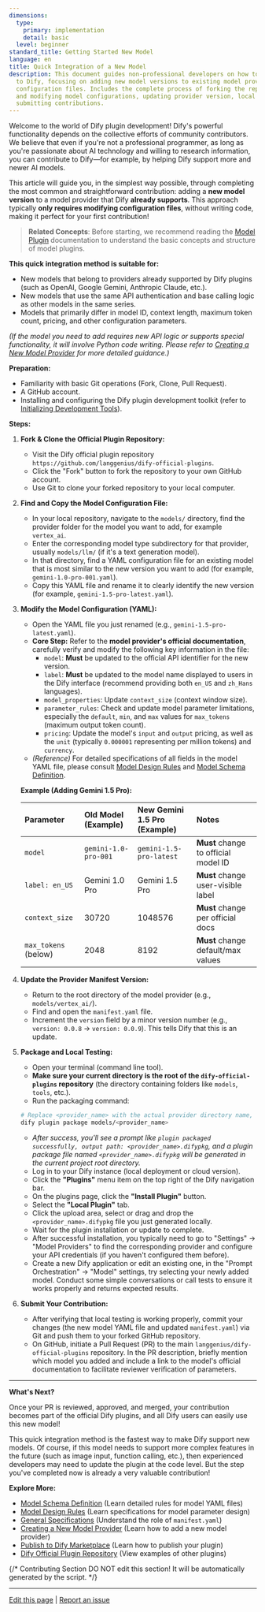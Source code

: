 ```yaml
---
dimensions:
  type:
    primary: implementation
    detail: basic
  level: beginner
standard_title: Getting Started New Model
language: en
title: Quick Integration of a New Model
description: This document guides non-professional developers on how to add new models
  to Dify, focusing on adding new model versions to existing model providers by modifying
  configuration files. Includes the complete process of forking the repository, copying
  and modifying model configurations, updating provider version, local testing, and
  submitting contributions.
---
```


Welcome to the world of Dify plugin development! Dify's powerful functionality depends on the collective efforts of community contributors. We believe that even if you're not a professional programmer, as long as you're passionate about AI technology and willing to research information, you can contribute to Dify—for example, by helping Dify support more and newer AI models.

This article will guide you, in the simplest way possible, through completing the most common and straightforward contribution: adding a **new model version** to a model provider that Dify **already supports**. This approach typically **only requires modifying configuration files**, without writing code, making it perfect for your first contribution!

> **Related Concepts**: Before starting, we recommend reading the [Model Plugin](/plugin-dev-en/0411-model-plugin-introduction) documentation to understand the basic concepts and structure of model plugins.

**This quick integration method is suitable for:**

- New models that belong to providers already supported by Dify plugins (such as OpenAI, Google Gemini, Anthropic Claude, etc.).
- New models that use the same API authentication and base calling logic as other models in the same series.
- Models that primarily differ in model ID, context length, maximum token count, pricing, and other configuration parameters.

_(If the model you need to add requires new API logic or supports special functionality, it will involve Python code writing. Please refer to [Creating a New Model Provider](/plugin-dev-en/0222-creating-new-model-provider) for more detailed guidance.)_

**Preparation:**

- Familiarity with basic Git operations (Fork, Clone, Pull Request).
- A GitHub account.
- Installing and configuring the Dify plugin development toolkit (refer to [Initializing Development Tools](/plugin-dev-en/0221-initialize-development-tools)).

**Steps:**

1. **Fork & Clone the Official Plugin Repository:**

    - Visit the Dify official plugin repository `https://github.com/langgenius/dify-official-plugins`.
    - Click the "Fork" button to fork the repository to your own GitHub account.
    - Use Git to clone your forked repository to your local computer.

2. **Find and Copy the Model Configuration File:**

    - In your local repository, navigate to the `models/` directory, find the provider folder for the model you want to add, for example `vertex_ai`.
    - Enter the corresponding model type subdirectory for that provider, usually `models/llm/` (if it's a text generation model).
    - In that directory, find a YAML configuration file for an existing model that is most similar to the new version you want to add (for example, `gemini-1.0-pro-001.yaml`).
    - Copy this YAML file and rename it to clearly identify the new version (for example, `gemini-1.5-pro-latest.yaml`).

3. **Modify the Model Configuration (YAML):**

    - Open the YAML file you just renamed (e.g., `gemini-1.5-pro-latest.yaml`).
    - **Core Step:** Refer to the **model provider's official documentation**, carefully verify and modify the following key information in the file:
        - `model`: **Must** be updated to the official API identifier for the new version.
        - `label`: **Must** be updated to the model name displayed to users in the Dify interface (recommend providing both `en_US` and `zh_Hans` languages).
        - `model_properties`: Update `context_size` (context window size).
        - `parameter_rules`: Check and update model parameter limitations, especially the `default`, `min`, and `max` values for `max_tokens` (maximum output token count).
        - `pricing`: Update the model's `input` and `output` pricing, as well as the `unit` (typically `0.000001` representing per million tokens) and `currency`.
    - _(Reference)_ For detailed specifications of all fields in the model YAML file, please consult [Model Design Rules](/plugin-dev-en/0411-model-designing-rules) and [Model Schema Definition](/plugin-dev-en/0412-model-schema).

    **Example (Adding Gemini 1.5 Pro):**

    | Parameter         | Old Model (Example)  | New Gemini 1.5 Pro (Example) | Notes                                |
    | :---------------- | :------------------- | :--------------------------- | :----------------------------------- |
    | `model`           | `gemini-1.0-pro-001` | `gemini-1.5-pro-latest`      | **Must** change to official model ID |
    | `label: en_US`    | Gemini 1.0 Pro       | Gemini 1.5 Pro               | **Must** change user-visible label   |
    | `context_size`    | 30720                | 1048576                      | **Must** change per official docs    |
    | `max_tokens` (below) | 2048             | 8192                         | **Must** change default/max values   |

4. **Update the Provider Manifest Version:**

    - Return to the root directory of the model provider (e.g., `models/vertex_ai/`).
    - Find and open the `manifest.yaml` file.
    - Increment the `version` field by a minor version number (e.g., `version: 0.0.8` -> `version: 0.0.9`). This tells Dify that this is an update.

5. **Package and Local Testing:**

    - Open your terminal (command line tool).
    - **Make sure your current directory is the root of the `dify-official-plugins` repository** (the directory containing folders like `models`, `tools`, etc.).
    - Run the packaging command:

    ```bash
    # Replace <provider_name> with the actual provider directory name, such as cohere or vertex_ai
    dify plugin package models/<provider_name>
    ```

    - _After success, you'll see a prompt like `plugin packaged successfully, output path: <provider_name>.difypkg`, and a plugin package file named `<provider_name>.difypkg` will be generated in the current project root directory._
    - Log in to your Dify instance (local deployment or cloud version).
    - Click the **"Plugins"** menu item on the top right of the Dify navigation bar.
    - On the plugins page, click the **"Install Plugin"** button.
    - Select the **"Local Plugin"** tab.
    - Click the upload area, select or drag and drop the `<provider_name>.difypkg` file you just generated locally.
    - Wait for the plugin installation or update to complete.
    - After successful installation, you typically need to go to "Settings" -> "Model Providers" to find the corresponding provider and configure your API credentials (if you haven't configured them before).
    - Create a new Dify application or edit an existing one, in the "Prompt Orchestration" -> "Model" settings, try selecting your newly added model. Conduct some simple conversations or call tests to ensure it works properly and returns expected results.

6. **Submit Your Contribution:**
    - After verifying that local testing is working properly, commit your changes (the new model YAML file and updated `manifest.yaml`) via Git and push them to your forked GitHub repository.
    - On GitHub, initiate a Pull Request (PR) to the main `langgenius/dify-official-plugins` repository. In the PR description, briefly mention which model you added and include a link to the model's official documentation to facilitate reviewer verification of parameters.

---

**What's Next?**

Once your PR is reviewed, approved, and merged, your contribution becomes part of the official Dify plugins, and all Dify users can easily use this new model!

This quick integration method is the fastest way to make Dify support new models. Of course, if this model needs to support more complex features in the future (such as image input, function calling, etc.), then experienced developers may need to update the plugin at the code level. But the step you've completed now is already a very valuable contribution!

**Explore More:**

- [Model Schema Definition](/plugin-dev-en/0412-model-schema) (Learn detailed rules for model YAML files)
- [Model Design Rules](/plugin-dev-en/0411-model-designing-rules) (Learn specifications for model parameter design)
- [General Specifications](/plugin-dev-en/0411-general-specifications) (Understand the role of `manifest.yaml`)
- [Creating a New Model Provider](/plugin-dev-en/0222-creating-new-model-provider) (Learn how to add a new model provider)
- [Publish to Dify Marketplace](/plugin-dev-en/0322-release-to-dify-marketplace) (Learn how to publish your plugin)
- [Dify Official Plugin Repository](https://github.com/langgenius/dify-official-plugins) (View examples of other plugins)

{/*
Contributing Section
DO NOT edit this section!
It will be automatically generated by the script.
*/}

---

[Edit this page](https://github.com/langgenius/dify-docs/edit/main/plugin-dev-en/0211-getting-started-new-model.mdx) | [Report an issue](https://github.com/langgenius/dify-docs/issues/new?title=Documentation%20Issue%3A%20getting-started-new-mo&body=%23%23%20Issue%20Description%0A%3C%21--%20Please%20briefly%20describe%20the%20issue%20you%20found%20--%3E%0A%0A%23%23%20Page%20Link%0Ahttps%3A%2F%2Fgithub.com%2Flanggenius%2Fdify-docs%2Fblob%2Fmain%2Fplugin-dev-en%2F0211-getting-started-new-model.mdx%0A%0A%23%23%20Suggested%20Changes%0A%3C%21--%20If%20you%20have%20specific%20suggestions%20for%20changes%2C%20please%20describe%20them%20here%20--%3E%0A%0A%3C%21--%20Thank%20you%20for%20helping%20improve%20our%20documentation%21%20--%3E)

